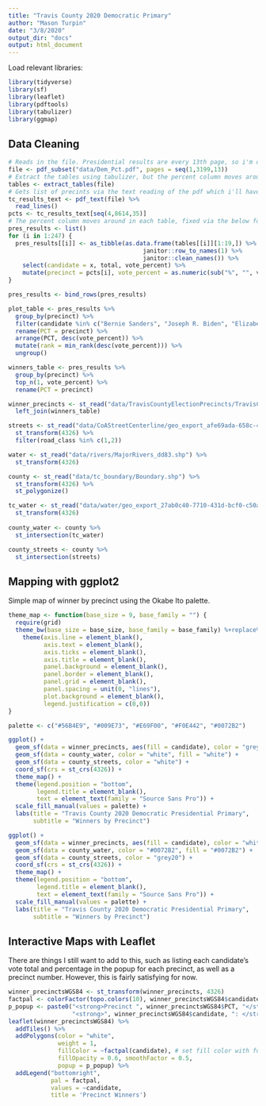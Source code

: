 ```yaml
---
title: "Travis County 2020 Democratic Primary"
author: "Mason Turpin"
date: "3/8/2020"
output_dir: "docs"
output: html_document
---
```


Load relevant libraries:
```r
library(tidyverse)
library(sf)
library(leaflet)
library(pdftools)
library(tabulizer)
library(ggmap)
```

## Data Cleaning


```r
# Reads in the file. Presidential results are every 13th page, so i'm only reading those pages
file <- pdf_subset("data/Dem_Pct.pdf", pages = seq(1,3199,13))
# Extract the tables using tabulizer, but the percent column moves around
tables <- extract_tables(file)
# Gets list of precints via the text reading of the pdf which i'll have to rewrite because i deleted it like a dumbass
tc_results_text <- pdf_text(file) %>%
  read_lines()
pcts <- tc_results_text[seq(4,8614,35)]
# The percent column moves around in each table, fixed via the below for loop
pres_results <- list()
for (i in 1:247) {
  pres_results[[i]] <- as_tibble(as.data.frame(tables[[i]][1:19,]) %>% 
                                      janitor::row_to_names(1) %>% 
                                      janitor::clean_names()) %>%
    select(candidate = x, total, vote_percent) %>%
    mutate(precinct = pcts[i], vote_percent = as.numeric(sub("%", "", vote_percent)))
}

pres_results <- bind_rows(pres_results)

plot_table <- pres_results %>%
  group_by(precinct) %>%
  filter(candidate %in% c("Bernie Sanders", "Joseph R. Biden", "Elizabeth Warren", "Michael R. Bloomberg")) %>%
  rename(PCT = precinct) %>%
  arrange(PCT, desc(vote_percent)) %>%
  mutate(rank = min_rank(desc(vote_percent))) %>%
  ungroup()

winners_table <- pres_results %>%
  group_by(precinct) %>%
  top_n(1, vote_percent) %>%
  rename(PCT = precinct)

winner_precincts <- st_read("data/TravisCountyElectionPrecincts/TravisCountyElectionPrecincts.shp") %>%
  left_join(winners_table)

streets <- st_read("data/CoAStreetCenterline/geo_export_afe69ada-658c-435a-953d-7f03eeaa0a64.shp") %>%
  st_transform(4326) %>%
  filter(road_class %in% c(1,2))

water <- st_read("data/rivers/MajorRivers_dd83.shp") %>%
  st_transform(4326)

county <- st_read("data/tc_boundary/Boundary.shp") %>%
  st_transform(4326) %>%
  st_polygonize()

tc_water <- st_read("data/water/geo_export_27ab0c40-7710-431d-bcf0-c50a0d3cc1b4.shp") %>%
  st_transform(4326)
  
county_water <- county %>%
  st_intersection(tc_water)

county_streets <- county %>%
  st_intersection(streets)
```

## Mapping with ggplot2

Simple map of winner by precinct using the Okabe Ito palette.
```r
theme_map <- function(base_size = 9, base_family = "") {
  require(grid)
  theme_bw(base_size = base_size, base_family = base_family) %+replace%
    theme(axis.line = element_blank(),
          axis.text = element_blank(),
          axis.ticks = element_blank(),
          axis.title = element_blank(),
          panel.background = element_blank(),
          panel.border = element_blank(),
          panel.grid = element_blank(),
          panel.spacing = unit(0, "lines"),
          plot.background = element_blank(),
          legend.justification = c(0,0))
}

palette <- c("#56B4E9", "#009E73", "#E69F00", "#F0E442", "#0072B2")

ggplot() +
  geom_sf(data = winner_precincts, aes(fill = candidate), color = "grey80", size = 0.4, inherit.aes = FALSE) +
  geom_sf(data = county_water, color = "white", fill = "white") +
  geom_sf(data = county_streets, color = "white") +
  coord_sf(crs = st_crs(4326)) +
  theme_map() +
  theme(legend.position = "bottom",
        legend.title = element_blank(),
        text = element_text(family = "Source Sans Pro")) +
  scale_fill_manual(values = palette) +
  labs(title = "Travis County 2020 Democratic Presidential Primary",
       subtitle = "Winners by Precinct")

ggplot() +
  geom_sf(data = winner_precincts, aes(fill = candidate), color = "white", size = 0.4, inherit.aes = FALSE) +
  geom_sf(data = county_water, color = "#0072B2", fill = "#0072B2") +
  geom_sf(data = county_streets, color = "grey20") +
  coord_sf(crs = st_crs(4326)) +
  theme_map() +
  theme(legend.position = "bottom",
        legend.title = element_blank(),
        text = element_text(family = "Source Sans Pro")) +
  scale_fill_manual(values = palette) +
  labs(title = "Travis County 2020 Democratic Presidential Primary",
       subtitle = "Winners by Precinct")

```

## Interactive Maps with Leaflet
There are things I still want to add to this, such as listing each candidate's vote total and percentage in the popup for each precinct, as well as a precinct number. However, this is fairly satisfying for now.

```r
winner_precinctsWGS84 <- st_transform(winner_precincts, 4326)
factpal <- colorFactor(topo.colors(10), winner_precinctsWGS84$candidate)
p_popup <- paste0("<strong>Precinct ", winner_precinctsWGS84$PCT, "</strong>", "<br/>",
                  "<strong>", winner_precinctsWGS84$candidate, ": </strong>", winner_precinctsWGS84$vote_percent)
leaflet(winner_precinctsWGS84) %>%
  addTiles() %>%
  addPolygons(color = "white",
              weight = 1,
              fillColor = ~factpal(candidate), # set fill color with function from above and value
              fillOpacity = 0.6, smoothFactor = 0.5,
              popup = p_popup) %>%
  addLegend("bottomright", 
            pal = factpal, 
            values = ~candidate,
            title = 'Precinct Winners') 
```


